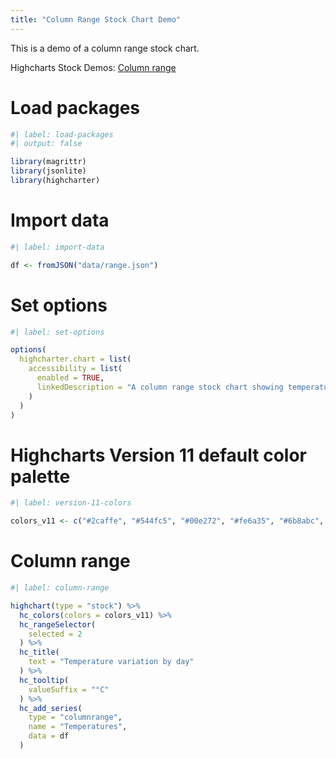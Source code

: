 ```yaml
---
title: "Column Range Stock Chart Demo"
---
```


This is a demo of a column range stock chart.

Highcharts Stock Demos: [Column range](https://www.highcharts.com/demo/stock/columnrange)

# Load packages

```r
#| label: load-packages
#| output: false

library(magrittr)
library(jsonlite)
library(highcharter)
```

# Import data

```r
#| label: import-data

df <- fromJSON("data/range.json")
```

# Set options

```r
#| label: set-options

options(
  highcharter.chart = list(
    accessibility = list(
      enabled = TRUE,
      linkedDescription = "A column range stock chart showing temperature variation by day."
    )
  )
)
```

# Highcharts Version 11 default color palette

```r
#| label: version-11-colors

colors_v11 <- c("#2caffe", "#544fc5", "#00e272", "#fe6a35", "#6b8abc", "#d568fb", "#2ee0ca", "#fa4b42", "#feb56a", "#91e8e1")
```

# Column range

```r
#| label: column-range

highchart(type = "stock") %>% 
  hc_colors(colors = colors_v11) %>% 
  hc_rangeSelector(
    selected = 2
  ) %>% 
  hc_title(
    text = "Temperature variation by day"
  ) %>% 
  hc_tooltip(
    valueSuffix = "°C"
  ) %>% 
  hc_add_series(
    type = "columnrange",
    name = "Temperatures",
    data = df
  )
```
